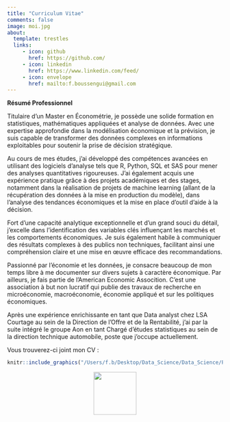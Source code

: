 ```yaml
---
title: "Curriculum Vitae"
comments: false
image: moi.jpg
about:
  template: trestles
  links: 
     - icon: github
       href: https://github.com/
     - icon: linkedin
       href: https://www.linkedin.com/feed/
     - icon: envelope
       href: mailto:f.boussengui@gmail.com
---
```


**Résumé Professionnel**

Titulaire d’un Master en Économétrie, je possède une solide formation en statistiques, mathématiques appliquées et analyse de données. Avec une expertise approfondie dans la modélisation économique et la prévision, je suis capable de transformer des données complexes en informations exploitables pour soutenir la prise de décision stratégique. 

Au cours de mes études, j'ai développé des compétences avancées en utilisant des logiciels d'analyse tels que R, Python, SQL et SAS  pour mener des analyses quantitatives rigoureuses. J'ai également acquis une expérience pratique grâce à des projets académiques et des stages, notamment dans la réalisation de projets de machine learning (allant de la récupération des données à la mise en production du modèle), dans l’analyse des tendances économiques et la mise en place d'outil d'aide à la décision. 

Fort d’une capacité analytique exceptionnelle et d’un grand souci du détail, j'excelle dans l’identification des variables clés influençant les marchés et les comportements économiques. Je suis également habile à communiquer des résultats complexes à des publics non techniques, facilitant ainsi une compréhension claire et une mise en œuvre efficace des recommandations.

Passionné par l’économie et les données, je consacre beaucoup de mon temps libre à me documenter sur divers sujets à caractère économique. 
Par ailleurs, je fais partie de l'American Economic Assocition. C'est une association à but non lucratif qui publie des travaux de recherche en microéconomie, macroéconomie, économie appliqué et sur les politiques économiques. 

Après une expérience enrichissante en tant que Data analyst chez LSA Courtage au sein de la Direction de l'Offre et de la Rentabilité, j'ai par la suite intégré le groupe Aon en tant Chargé d'études statistiques au sein de la direction technique automobile, poste que j'occupe actuellement.

Vous trouverez-ci joint mon CV :

```r
knitr::include_graphics("/Users/f.b/Desktop/Data_Science/Data_Science/Personal_portfolio/Personal_portfolio/FRANCOIS_BOUSSENGUI_CV.pdf")
```

<div style="text-align:center;">
[<img src="down.png" width="100">](https://drive.google.com/file/d/1BRthhuI_sx2a047TWS4Pf3bHlPgC-0GE/view?usp=sharing)
</div>

